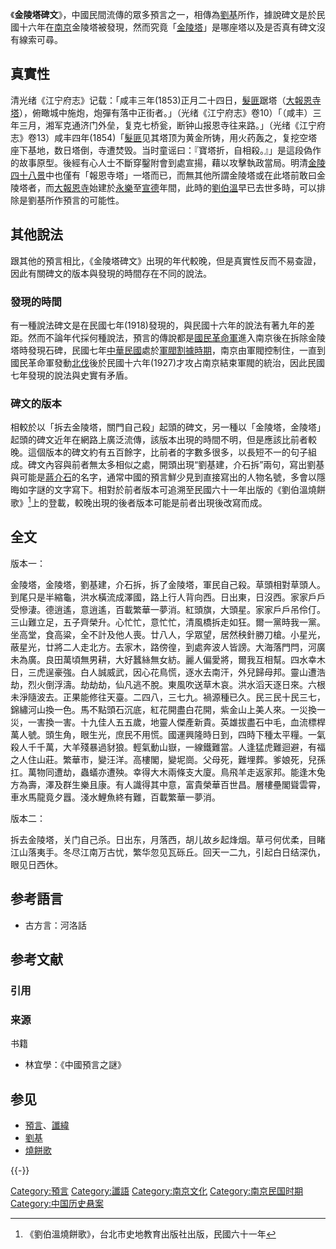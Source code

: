 《'''金陵塔碑文'''》，中國民間流傳的眾多預言之一，相傳為[[劉基|劉基]]所作，據說碑文是於民國十六年在[[南京|南京]]金陵塔被發現，然而究竟「[[金陵塔|金陵塔]]」是哪座塔以及是否真有碑文沒有線索可尋。

== 真實性 ==
清光绪《江宁府志》记载：「咸丰三年(1853)正月二十四日，[[太平軍|髮匪]]踞塔（[[大報恩寺塔|大報恩寺塔]]），俯瞰城中施炮，炮彈有落中正街者。」（光绪《江宁府志》卷10）「（咸丰）三年三月，湘军克通济门外垒，复克七桥瓮，断钟山报恩寺往来路。」（光绪《江宁府志》卷13）咸丰四年(1854)「[[髮匪|髮匪]]见其塔顶为黄金所铸，用火药轰之，复挖空塔座下基地，数日塔倒，寺遭焚毁。当时童谣曰：『寶塔折，自相殺。』」是這段偽作的故事原型。後經有心人士不斷穿鑿附會到處宣揚，藉以攻擊執政當局。明清[[金陵四十八景|金陵四十八景]]中也僅有「報恩寺塔」一塔而已，而無其他所謂金陵塔或在此塔前敢曰金陵塔者，而[[大報恩寺_(南京)|大報恩寺]]始建於[[永樂|永樂]]至[[宣德|宣德]]年間，此時的[[劉伯溫|劉伯溫]]早已去世多時，可以排除是劉基所作預言的可能性。

== 其他說法 ==
跟其他的預言相比，《金陵塔碑文》出現的年代較晚，但是真實性反而不易查證，因此有關碑文的版本與發現的時間存在不同的說法。

=== 發現的時間 ===
有一種說法碑文是在民國七年(1918)發現的，與民國十六年的說法有著九年的差距。然而不論年代採何種說法，預言的傳說都是[[國民革命軍|國民革命軍]]進入南京後在拆除金陵塔時發現石碑，民國七年[[中華民國|中華民國]]處於[[軍閥割據時期|軍閥割據時期]]，南京由軍閥控制住，一直到國民革命軍發動[[北伐|北伐]]後於民國十六年(1927)才攻占南京結束軍閥的統治，因此民國七年發現的說法與史實有矛盾。

=== 碑文的版本 ===
{{Wikisource|金陵塔碑文}}

相較於以「拆去金陵塔，關門自己殺」起頭的碑文，另一種以「金陵塔，金陵塔」起頭的碑文近年在網路上廣泛流傳，該版本出現的時間不明，但是應該比前者較晚。這個版本的碑文約有五百餘字，比前者的字數多很多，以長短不一的句子組成。碑文內容與前者無太多相似之處，開頭出現“劉基建，介石拆”兩句，寫出劉基與可能是[[蔣介石|蔣介石]]的名字，通常中國的預言鮮少見到直接寫出的人物名號，多會以隱晦如字謎的文字寫下。相對於前者版本可追溯至民國六十一年出版的《劉伯溫燒餅歌》<ref>《劉伯溫燒餅歌》，台北市史地教育出版社出版，民國六十一年</ref>上的登載，較晚出現的後者版本可能是前者出現後改寫而成。

== 全文==
版本一：

金陵塔，金陵塔，劉基建，介石拆，拆了金陵塔，軍民自己殺。草頭相對草頭人。到尾只是半縮龜，洪水橫流成澤國，路上行人背向西。日出東，日沒西。家家戶戶受慘淒。德逍遙，意逍遙，百載繁華一夢消。紅頭旗，大頭星。家家戶戶吊伶仃。三山難立足，五子齊榮升。心忙忙，意忙忙，清風橋拆走如狂。爾一黨時我一黨。坐高堂，食高粱，全不計及他人喪。廿八人，孚眾望，居然秧針勝刀槍。小星光，蔽星光，廿將二人走北方。去家木，路傍徨，到處奔波人皆謗。大海落門閂，河廣未為廣。良田萬頃無男耕，大好蠶絲無女紡。麗人偏愛將，爾我互相幫。四水幸木日，三虎逞豪強。白人誠威武，因心花鳥慌，逐水去南汗，外兒歸母邦。靈山遭浩劫，烈火倒浮濤。劫劫劫，仙凡逃不脫。東風吹送草木哀。洪水滔天逐日來。六根未淨隨波去。正果能修往天臺。二四八，三七九。禍源種已久。民三民十民三七，錦繡河山換一色。馬不點頭石沉底，紅花開盡白花開，紫金山上美人來。一災換一災，一害換一害。十九佳人五五歲，地靈人傑產新貴。英雄拔盡石中毛，血流標桿萬人號。頭生角，眼生光，庶民不用慌。國運興隆時日到，四時下種太平糧。一氣殺人千千萬，大羊殘暴過豺狼。輕氣動山嶽，一線鐵難當。人逢猛虎難迴避，有福之人住山莊。繁華市，變汪洋。高樓閣，變坭崗。父母死，難埋葬。爹娘死，兒孫扛。萬物同遭劫，蟲蟻亦遭殃。幸得大木兩條支大廈。鳥飛羊走返家邦。能逢木兔方為壽，澤及群生樂且康。有人識得其中意，富貴榮華百世昌。層樓壘閣聳雲霄，車水馬龍竟夕囂。淺水鯉魚終有難，百載繁華一夢消。

版本二：

拆去金陵塔，关门自己杀。日出东，月落西，胡儿故乡起烽烟。草弓何优柔，目睹江山落夷手。冬尽江南万古忧，繁华忽见瓦砾丘。回天一二九，引起白日结深仇，眼见日西休。

== 参考語言 ==
*古方言：河洛話

== 参考文献 ==
=== 引用 ===
{{Reflist}}

=== 来源 ===
; 书籍
* 林宜學：《中國預言之謎》

== 参见 ==
* [[預言|預言]]、[[讖緯|讖緯]]
* [[劉基|劉基]]
* [[燒餅歌|燒餅歌]]

{{-}}
{{预言}}

[[Category:預言|Category:預言]]
[[Category:讖語|Category:讖語]]
[[Category:南京文化|Category:南京文化]]
[[Category:南京民国时期|Category:南京民国时期]]
[[Category:中国历史悬案|Category:中国历史悬案]]